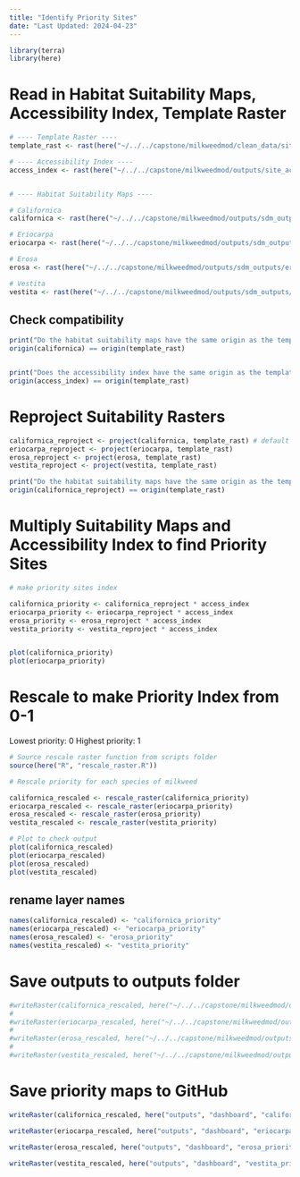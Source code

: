 ```yaml
---
title: "Identify Priority Sites"
date: "Last Updated: 2024-04-23"
---
```


```r
library(terra)
library(here)
```

# Read in Habitat Suitability Maps, Accessibility Index, Template Raster

```r
# ---- Template Raster ----
template_rast <- rast(here("~/../../capstone/milkweedmod/clean_data/site_accessibility/template_raster.tif"))

# ---- Accessibility Index ----
access_index <- rast(here("~/../../capstone/milkweedmod/outputs/site_accessibility_outputs/access_index_final.tif"))


# ---- Habitat Suitability Maps ----

# Californica
californica <- rast(here("~/../../capstone/milkweedmod/outputs/sdm_outputs/californica_sdm.tif"))

# Eriocarpa
eriocarpa <- rast(here("~/../../capstone/milkweedmod/outputs/sdm_outputs/eriocarpa_sdm.tif"))

# Erosa
erosa <- rast(here("~/../../capstone/milkweedmod/outputs/sdm_outputs/erosa_sdm.tif"))

# Vestita
vestita <- rast(here("~/../../capstone/milkweedmod/outputs/sdm_outputs/vestita_sdm.tif"))

```


## Check compatibility 

```r
print("Do the habitat suitability maps have the same origin as the template raster?")
origin(californica) == origin(template_rast)


print("Does the accessibility index have the same origin as the template raster?")
origin(access_index) == origin(template_rast)

```


# Reproject Suitability Rasters

```r
californica_reproject <- project(californica, template_rast) # default method is bilinear interpolation, which is fine for this case
eriocarpa_reproject <- project(eriocarpa, template_rast)
erosa_reproject <- project(erosa, template_rast)
vestita_reproject <- project(vestita, template_rast)

print("Do the habitat suitability maps have the same origin as the template raster?")
origin(californica_reproject) == origin(template_rast)


```


# Multiply Suitability Maps and Accessibility Index to find Priority Sites


```r
# make priority sites index 

californica_priority <- californica_reproject * access_index
eriocarpa_priority <- eriocarpa_reproject * access_index
erosa_priority <- erosa_reproject * access_index
vestita_priority <- vestita_reproject * access_index


plot(californica_priority)
plot(eriocarpa_priority)

```


# Rescale to make Priority Index from 0-1

Lowest priority: 0
Highest priority: 1

```r
# Source rescale raster function from scripts folder
source(here("R", "rescale_raster.R"))

# Rescale priority for each species of milkweed

californica_rescaled <- rescale_raster(californica_priority)
eriocarpa_rescaled <- rescale_raster(eriocarpa_priority)
erosa_rescaled <- rescale_raster(erosa_priority)
vestita_rescaled <- rescale_raster(vestita_priority)

# Plot to check output
plot(californica_rescaled)
plot(eriocarpa_rescaled)
plot(erosa_rescaled)
plot(vestita_rescaled)
```

## rename layer names
```r
names(californica_rescaled) <- "californica_priority"
names(eriocarpa_rescaled) <- "eriocarpa_priority"
names(erosa_rescaled) <- "erosa_priority"
names(vestita_rescaled) <- "vestita_priority" 
```


# Save outputs to outputs folder

```r
#writeRaster(californica_rescaled, here("~/../../capstone/milkweedmod/outputs/priority_sites_outputs/californica_priority.tif"), overwrite = TRUE)
# 
#writeRaster(eriocarpa_rescaled, here("~/../../capstone/milkweedmod/outputs/priority_sites_outputs/eriocarpa_priority.tif"), overwrite = TRUE)
# 
#writeRaster(erosa_rescaled, here("~/../../capstone/milkweedmod/outputs/priority_sites_outputs/erosa_priority.tif"), overwrite = TRUE)
# 
#writeRaster(vestita_rescaled, here("~/../../capstone/milkweedmod/outputs/priority_sites_outputs/vestita_priority.tif"), overwrite = TRUE)
```

# Save priority maps to GitHub

```r
writeRaster(californica_rescaled, here("outputs", "dashboard", "californica_priority.tif"), overwrite = TRUE)

writeRaster(eriocarpa_rescaled, here("outputs", "dashboard", "eriocarpa_priority.tif"), overwrite = TRUE)

writeRaster(erosa_rescaled, here("outputs", "dashboard", "erosa_priority.tif"), overwrite = TRUE)

writeRaster(vestita_rescaled, here("outputs", "dashboard", "vestita_priority.tif"), overwrite = TRUE)
```

